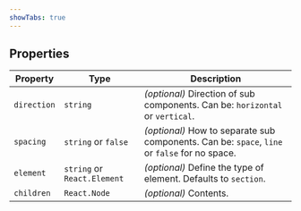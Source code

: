 ```yaml
---
showTabs: true
---
```


## Properties

| Property    | Type                        | Description                                                                                   |
| ----------- | --------------------------- | --------------------------------------------------------------------------------------------- |
| `direction` | `string`                    | _(optional)_ Direction of sub components. Can be: `horizontal` or `vertical`.                 |
| `spacing`   | `string` or `false`         | _(optional)_ How to separate sub components. Can be: `space`, `line` or `false` for no space. |
| `element`   | `string` or `React.Element` | _(optional)_ Define the type of element. Defaults to `section`.                               |
| `children`  | `React.Node`                | _(optional)_ Contents.                                                                        |
